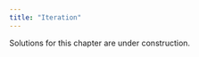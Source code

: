 ```yaml
---
title: "Iteration"
---
```


::: callout-warning
Solutions for this chapter are under construction.
:::
